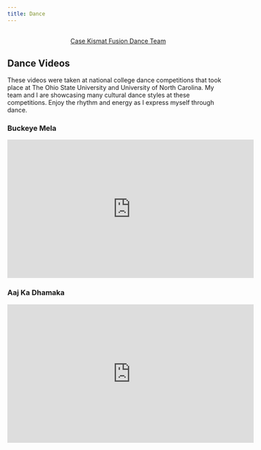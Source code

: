 ```yaml
---
title: Dance
---
```


```{=html}
<div  style="margin: 30px; text-align: center;">
<a class="btn btn-primary" href="https://casekismat.wixsite.com/casekismat" role="button" target="_blank" style="padding: 15px 30px;">Case Kismat Fusion Dance Team</a>
</div>
```

## Dance Videos

These videos were taken at national college dance competitions that took place at The Ohio State University and University of North Carolina. My team and I are showcasing many cultural dance styles at these competitions. Enjoy the rhythm and energy as I express myself through dance.

### Buckeye Mela

<iframe width="560" height="315" src="https://www.youtube.com/embed/JkfYOeZqrpY?si=8cK9puRHBXlPsofb" title="YouTube video player" frameborder="0" allow="accelerometer; autoplay; clipboard-write; encrypted-media; gyroscope; picture-in-picture; web-share" allowfullscreen></iframe>

### Aaj Ka Dhamaka

<iframe width="560" height="315" src="https://www.youtube.com/embed/olwJh5W2WCA?si=shXcVOITIp8GGQQR" title="YouTube video player" frameborder="0" allow="accelerometer; autoplay; clipboard-write; encrypted-media; gyroscope; picture-in-picture; web-share" allowfullscreen></iframe>


